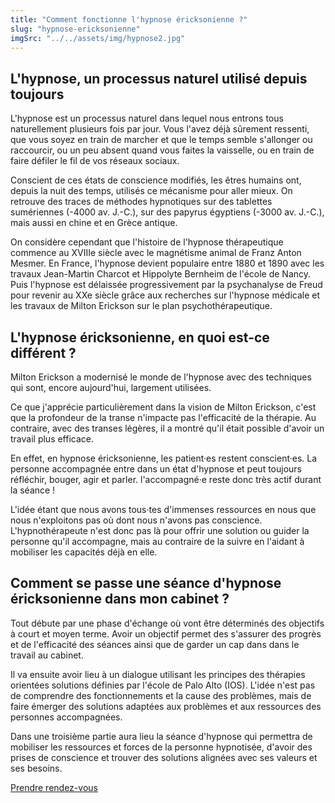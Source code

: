 ```yaml
---
title: "Comment fonctionne l'hypnose éricksonienne ?"
slug: "hypnose-ericksonienne"
imgSrc: "../../assets/img/hypnose2.jpg"
---
```



## L'hypnose, un processus naturel utilisé depuis toujours

L'hypnose est un processus naturel dans lequel nous entrons tous naturellement plusieurs fois par jour. Vous l'avez déjà sûrement ressenti,
que vous soyez en train de marcher et que le temps semble s'allonger ou raccourcir, ou
un peu absent quand vous faites la vaisselle, ou en train de faire défiler le fil de vos réseaux sociaux.

Conscient de ces états de conscience modifiés, les êtres humains ont, depuis la nuit des temps, utilisés ce mécanisme pour aller mieux.
On retrouve des traces de méthodes hypnotiques sur des tablettes sumériennes (-4000 av. J.-C.), sur des papyrus égyptiens (-3000 av. J.-C.), mais aussi en chine et en Grèce antique.

On considère cependant que l'histoire de l'hypnose thérapeutique commence au XVIIIe siècle avec le magnétisme animal de Franz Anton Mesmer.
En France, l'hypnose devient populaire entre 1880 et 1890 avec les travaux Jean-Martin Charcot et Hippolyte Bernheim de l'école de Nancy.
Puis l'hypnose est délaissée progressivement par la psychanalyse de Freud pour revenir au XXe siècle grâce aux recherches sur l'hypnose médicale et les travaux de Milton Erickson sur le plan psychothérapeutique.

## L'hypnose éricksonienne, en quoi est-ce différent ?

Milton Erickson a modernisé le monde de l'hypnose avec des techniques qui sont, encore aujourd'hui, largement utilisées.

Ce que j'apprécie particulièrement dans la vision de Milton Erickson, c'est que la profondeur de la transe n'impacte pas l'efficacité de la thérapie. Au contraire, avec des transes légères, il a montré qu'il était possible d'avoir un travail plus efficace.

En effet, en hypnose éricksonienne, les patient·es restent conscient·es. La personne accompagnée entre dans un état d'hypnose et peut toujours réfléchir, bouger, agir et parler. l'accompagné·e reste donc très actif durant la séance !

L'idée étant que nous avons tous·tes d'immenses ressources en nous que nous n'exploitons pas où dont nous n'avons pas conscience. L'hypnothérapeute n'est donc pas là pour offrir une solution ou guider la personne qu'il accompagne, mais au contraire de la suivre en l'aidant à mobiliser les capacités déjà en elle.

## Comment se passe une séance d'hypnose éricksonienne dans mon cabinet ?

Tout débute par une phase d'échange où vont être déterminés des objectifs à court et moyen terme. Avoir un objectif permet des s'assurer des progrès et de l'efficacité des séances ainsi que de garder un cap dans dans le travail au cabinet.

Il va ensuite avoir lieu à un dialogue utilisant les principes des thérapies orientées solutions définies par l'école de Palo Alto (IOS). L'idée n'est pas de comprendre des fonctionnements et la cause des problèmes, mais de faire émerger des solutions adaptées aux problèmes et aux ressources des personnes accompagnées.

Dans une troisième partie aura lieu la séance d'hypnose qui permettra de mobiliser les ressources et forces de la personne hypnotisée, d'avoir des prises de conscience et trouver des solutions alignées avec ses valeurs et ses besoins.

<div class="text-center">
  <a href="/consultations">
    <Btn>Prendre rendez-vous</Btn>
  </a>
</div>
